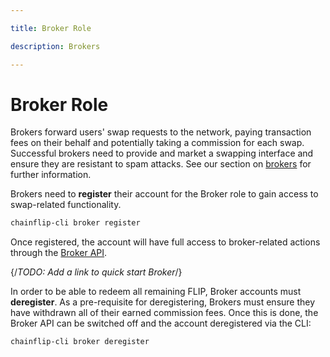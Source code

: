 ```yaml
---

title: Broker Role

description: Brokers

---
```


# Broker Role

Brokers forward users' swap requests to the network, paying transaction fees on their behalf and potentially taking a commission for each swap. Successful brokers need to provide and market a swapping interface and ensure they are resistant to spam attacks. See our section on [brokers](../running-a-broker/introduction) for further information.

Brokers need to **register** their account for the Broker role to gain access to swap-related functionality.

```bash copy
chainflip-cli broker register
```

Once registered, the account will have full access to broker-related actions through the [Broker API](../running-a-broker/broker-api).

{/*TODO: Add a link to quick start Broker*/}

In order to be able to redeem all remaining FLIP, Broker accounts must **deregister**. As a pre-requisite for deregistering, Brokers must ensure they have withdrawn all of their earned commission fees. Once this is done, the Broker API can be switched off and the account deregistered via the CLI:

```bash copy
chainflip-cli broker deregister
```
